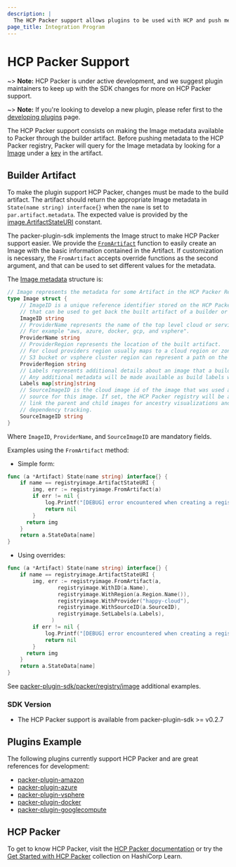 ```yaml
---
description: |
  The HCP Packer support allows plugins to be used with HCP and push metadata to the HCP Packer registry.
page_title: Integration Program
---
```


# HCP Packer Support

~> **Note:** HCP Packer is under active development, and we suggest plugin maintainers to keep up with the SDK changes
for more on HCP Packer support.

~> **Note:** If you're looking to develop a new plugin, please refer first to the [developing
plugins](/docs/plugins/creation#developing-plugins) page.

The HCP Packer support consists on making the Image metadata available to Packer through the builder artifact. Before pushing
metadata to the HCP Packer registry, Packer will query for the Image metadata by looking for a [Image](https://github.com/hashicorp/packer-plugin-sdk/blob/b688c9db722f8e9685310b03ebcc55bfa6b7a674/packer/registry/image/image.go#L22)
under a [key](https://github.com/hashicorp/packer-plugin-sdk/blob/b688c9db722f8e9685310b03ebcc55bfa6b7a674/packer/registry/image/image.go#L15)
in the artifact.

## Builder Artifact

To make the plugin support HCP Packer, changes must be made to the build artifact. The artifact should return the appropriate
Image metadata in `State(name string) interface{}` when the `name` is set to `par.artifact.metadata`. The expected value is provided by the [image.ArtifactStateURI](https://pkg.go.dev/github.com/hashicorp/packer-plugin-sdk/packer/registry/image#pkg-constants) constant.

The packer-plugin-sdk implements the Image struct to make HCP Packer support easier.
We provide the [`FromArtifact`](https://github.com/hashicorp/packer-plugin-sdk/blob/efe3f1229c88b517e236b06e927b0dba7dd9394e/packer/registry/image/image.go#L96) function
to easily create an Image with the basic information contained in the Artifact. If customization is necessary, the `FromArtifact` accepts
override functions as the second argument, and that can be used to set different values for the metadata.

The [Image metadata](https://pkg.go.dev/github.com/hashicorp/packer-plugin-sdk/packer/registry/image#Image) structure is:
```go
// Image represents the metadata for some Artifact in the HCP Packer Registry.
type Image struct {
	// ImageID is a unique reference identifier stored on the HCP Packer registry
	// that can be used to get back the built artifact of a builder or post-processor.
	ImageID string
	// ProviderName represents the name of the top level cloud or service where the built artifact resides.
	// For example "aws, azure, docker, gcp, and vsphere".
	ProviderName string
	// ProviderRegion represents the location of the built artifact.
	// For cloud providers region usually maps to a cloud region or zone, but for things like the file builder,
	// S3 bucket or vsphere cluster region can represent a path on the upstream datastore, or cluster.
	ProviderRegion string
	// Labels represents additional details about an image that a builder or post-processor may with to provide for a given build.
	// Any additional metadata will be made available as build labels within a HCP Packer registry iteration.
	Labels map[string]string
	// SourceImageID is the cloud image id of the image that was used as the
	// source for this image. If set, the HCP Packer registry will be able
	// link the parent and child images for ancestry visualizations and
	// dependency tracking.
	SourceImageID string
}
```

Where `ImageID`, `ProviderName`, and `SourceImageID` are mandatory fields.

Examples using the `FromArtifact` method:

- Simple form:
```go
func (a *Artifact) State(name string) interface{} {
	if name == registryimage.ArtifactStateURI {
		img, err := registryimage.FromArtifact(a)
		if err != nil {
			log.Printf("[DEBUG] error encountered when creating a registry image %v", err)
			return nil
		}
	  return img
	}
	return a.StateData[name]
}
```

- Using overrides:
```go
func (a *Artifact) State(name string) interface{} {
	if name == registryimage.ArtifactStateURI {
		img, err := registryimage.FromArtifact(a,
                registryimage.WithID(a.Name),
                registryimage.WithRegion(a.Region.Name()),
                registryimage.WithProvider("happy-cloud"),
                registryimage.WithSourceID(a.SourceID),
                registryimage.SetLabels(a.Labels),
              )
		if err != nil {
			log.Printf("[DEBUG] error encountered when creating a registry image %v", err)
			return nil
		}
	  return img
	}
	return a.StateData[name]
}
```
See [packer-plugin-sdk/packer/registry/image](https://pkg.go.dev/github.com/hashicorp/packer-plugin-sdk/packer/registry/image#pkg-examples) additional examples. 
### SDK Version

- The HCP Packer support is available from packer-plugin-sdk >= v0.2.7

## Plugins Example

The following plugins currently support HCP Packer and are great references for development:

- [packer-plugin-amazon](https://github.com/hashicorp/packer-plugin-amazon)
- [packer-plugin-azure](https://github.com/hashicorp/packer-plugin-azure)
- [packer-plugin-vsphere](https://github.com/hashicorp/packer-plugin-vsphere)
- [packer-plugin-docker](https://github.com/hashicorp/packer-plugin-docker)
- [packer-plugin-googlecompute](https://github.com/hashicorp/packer-plugin-googlecompute)

## HCP Packer

To get to know HCP Packer, visit the
[HCP Packer documentation](https://cloud.hashicorp.com/docs/packer) or try the
[Get Started with HCP Packer](https://learn.hashicorp.com/collections/packer/hcp-get-started)
collection on HashiCorp Learn.
